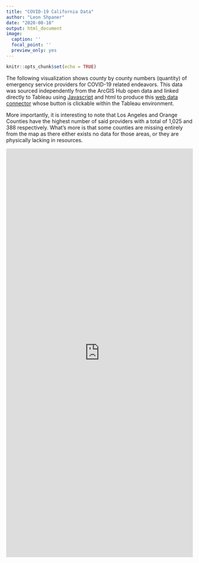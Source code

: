 ```yaml
---
title: "COVID-19 California Data"
author: "Leon Shpaner"
date: "2020-08-18"
output: html_document
image:
  caption: ''
  focal_point: ''
  preview_only: yes
---
```


```r
knitr::opts_chunk$set(echo = TRUE)
```

The following visualization shows county by county numbers (quantity) of emergency service providers for COVID-19 related endeavors. This data was sourced independently from the ArcGIS Hub open data and linked directly to Tableau using [Javascript](https://leonshpaner.com/datasets/covid_19_data/EmergencyServiceProvidersinCA/COVID19EmergProvCA.js) and html to produce this [web data connector](https://leonshpaner.com/datasets/covid_19_data/EmergencyServiceProvidersinCA/COVID19EmergProvCA.html) whose button is clickable within the Tableau environment. 

More importantly, it is interesting to note that Los Angeles and Orange Counties have the highest number of said providers with a total of 1,025 and 388 respectively. What's more is that some counties are missing entirely from the map as there either exists no data for those areas, or they are physically lacking in resources.

<iframe seamless frameborder="0" src="https://public.tableau.com/views/ofCOVID-19EmergencyServiceProvidersbyCounty/Dashboard?:display_count=y&:showVizHome=no" width = '100%' height = '1100'></iframe> 